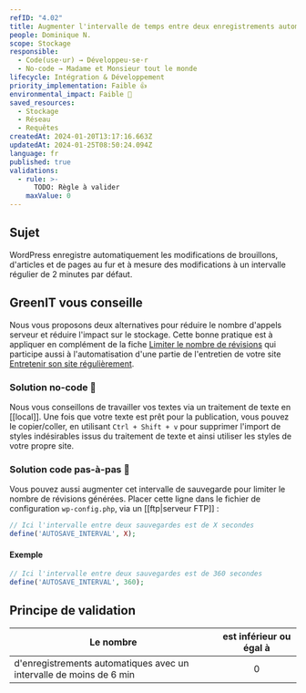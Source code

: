 ```yaml
---
refID: "4.02"
title: Augmenter l'intervalle de temps entre deux enregistrements automatiques
people: Dominique N.
scope: Stockage
responsible:
  - Code(use·ur) → Développeu·se·r
  - No-code → Madame et Monsieur tout le monde
lifecycle: Intégration & Développement
priority_implementation: Faible 👍
environmental_impact: Faible 🌱
saved_resources:
  - Stockage
  - Réseau
  - Requêtes
createdAt: 2024-01-20T13:17:16.663Z
updatedAt: 2024-01-25T08:50:24.094Z
language: fr
published: true
validations:
  - rule: >-
      TODO: Règle à valider
    maxValue: 0
---
```


## Sujet

WordPress enregistre automatiquement les modifications de brouillons, d'articles et de pages au fur et à mesure des modifications à un intervalle régulier de 2 minutes par défaut.

## GreenIT vous conseille

Nous vous proposons deux alternatives pour réduire le nombre d'appels serveur et réduire l'impact sur le stockage.
Cette bonne pratique est à appliquer en complément de la fiche [Limiter le nombre de révisions](./WP_4.03-limiter-le-nombre-de-revisions.md) qui participe aussi à l'automatisation d'une partie de l'entretien de votre site [Entretenir son site régulièrement](./WP_8.01-entretenir-son-site-regulierement.md).

### Solution no-code 🌱

Nous vous conseillons de travailler vos textes via un traitement de texte en [[local]]. Une fois que votre texte est prêt pour la publication, vous pouvez le copier/coller, en utilisant `Ctrl + Shift + v` pour supprimer l'import de styles indésirables issus du traitement de texte et ainsi utiliser les styles de votre propre site.

### Solution code pas-à-pas 🌱

Vous pouvez aussi augmenter cet intervalle de sauvegarde pour limiter le nombre de révisions générées.
Placer cette ligne dans le fichier de configuration `wp-config.php`, via un [[ftp|serveur FTP]] :

```php
// Ici l'intervalle entre deux sauvegardes est de X secondes
define('AUTOSAVE_INTERVAL', X);
```

#### Exemple

```php
// Ici l'intervalle entre deux sauvegardes est de 360 secondes
define('AUTOSAVE_INTERVAL', 360);
```

## Principe de validation

| Le nombre                                                           | est inférieur ou égal à |
| ------------------------------------------------------------------- | :---------------------: |
| d'enregistrements automatiques avec un intervalle de moins de 6 min |            0            |
